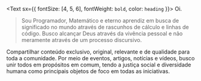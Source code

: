 <Text sx={{ fontSize: [4, 5, 6], fontWeight: `bold`, color: `heading` }}>
  Oi.
</Text>

> Sou Programador, Matemático e eterno aprendiz em busca de significado no mundo através de rascunhos de cálculo e linhas de código.
> Busco alcançar Deus através da vivência pessoal e não meramente através de um processo discursivo.   

Compartilhar conteúdo exclusivo, original, relevante e de qualidade para toda a comunidade.
Por meio de eventos, artigos, notícias e vídeos, busco unir todos em propósitos em comum,
tendo a justiça social e diversidade humana como principais objetos de foco em todas as iniciativas.